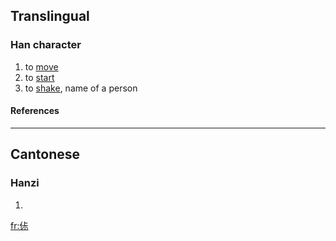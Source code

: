==Translingual==
===Han character===
{{Han char|rn=9|rad=人|as=06|sn=8|four=|canj=人卜一火 (OYMF)}}
# to [[move]]
# to [[start]]
# to [[shake]], name of a person
====References====
{{Han ref|kx=0102.291|hdz=10147.050|uh=3450|ud=13392}}

----
==Cantonese==
===Hanzi===
{{yue-hanzi|jyut=|y=suk1}}
# {{defn|Cantonese}}

[[fr:㑐]]